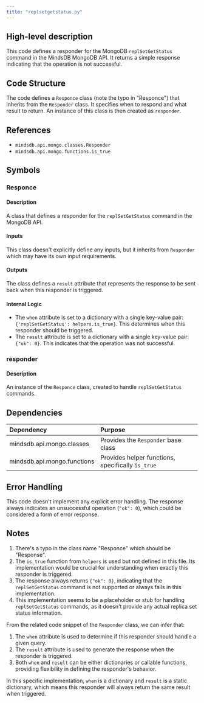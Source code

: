 ```yaml
---
title: "replsetgetstatus.py"
---
```


## High-level description
This code defines a responder for the MongoDB `replSetGetStatus` command in the MindsDB MongoDB API. It returns a simple response indicating that the operation is not successful.

## Code Structure
The code defines a `Responce` class (note the typo in "Responce") that inherits from the `Responder` class. It specifies when to respond and what result to return. An instance of this class is then created as `responder`.

## References
- `mindsdb.api.mongo.classes.Responder`
- `mindsdb.api.mongo.functions.is_true`

## Symbols

### Responce
#### Description
A class that defines a responder for the `replSetGetStatus` command in the MongoDB API.

#### Inputs
This class doesn't explicitly define any inputs, but it inherits from `Responder` which may have its own input requirements.

#### Outputs
The class defines a `result` attribute that represents the response to be sent back when this responder is triggered.

#### Internal Logic
- The `when` attribute is set to a dictionary with a single key-value pair: `{'replSetGetStatus': helpers.is_true}`. This determines when this responder should be triggered.
- The `result` attribute is set to a dictionary with a single key-value pair: `{"ok": 0}`. This indicates that the operation was not successful.

### responder
#### Description
An instance of the `Responce` class, created to handle `replSetGetStatus` commands.

## Dependencies
| Dependency | Purpose |
|:-----------|:--------|
| mindsdb.api.mongo.classes | Provides the `Responder` base class |
| mindsdb.api.mongo.functions | Provides helper functions, specifically `is_true` |

## Error Handling
This code doesn't implement any explicit error handling. The response always indicates an unsuccessful operation (`"ok": 0`), which could be considered a form of error response.

## Notes
1. There's a typo in the class name "Responce" which should be "Response".
2. The `is_true` function from `helpers` is used but not defined in this file. Its implementation would be crucial for understanding when exactly this responder is triggered.
3. The response always returns `{"ok": 0}`, indicating that the `replSetGetStatus` command is not supported or always fails in this implementation.
4. This implementation seems to be a placeholder or stub for handling `replSetGetStatus` commands, as it doesn't provide any actual replica set status information.

From the related code snippet of the `Responder` class, we can infer that:
1. The `when` attribute is used to determine if this responder should handle a given query.
2. The `result` attribute is used to generate the response when the responder is triggered.
3. Both `when` and `result` can be either dictionaries or callable functions, providing flexibility in defining the responder's behavior.

In this specific implementation, `when` is a dictionary and `result` is a static dictionary, which means this responder will always return the same result when triggered.
